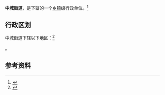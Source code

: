 {{中国乡级行政区|35/08/02/004/000}}

'''中城街道'''，是{{PRC admin/fullname|35/08/02/004/000|3}}下辖的一个[[乡镇|乡镇]]级行政单位。<ref>{{PRC admin/ref sgc|{{PRC admin/parent|35/08/02/004/000}}}}</ref>

== 行政区划 ==

中城街道下辖以下地区：<ref>{{PRC admin/ref sgc|35/08/02/004/000}}</ref>

{{PRC admin/children|35/08/02/004/000}}。

== 参考资料 ==

{{reflist}}

{{行政区划小作品}}
{{PRC admin/navcat|35/08/02/004/000}}